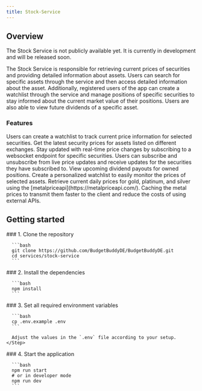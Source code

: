 ```yaml
---
title: Stock-Service
---
```


## Overview

<Callout title="Important Information" type="warn">
  The Stock Service is not publicly available yet. It is currently in
  development and will be released soon.
</Callout>

The Stock Service is responsible for retrieving current prices of securities and providing detailed information
about assets. Users can search for specific assets through the service and then access detailed information
about the asset. Additionally, registered users of the app can create a watchlist through the service
and manage positions of specific securities to stay informed about the current market value of their
positions. Users are also able to view future dividends of a specific asset.

### Features

<Accordions type="single" orientation="vertical">
  <Accordion title="Manage stock positions">
    Users can create a watchlist to track current price information for selected
    securities.
  </Accordion>
  <Accordion title="Retrieve quotes">
    Get the latest security prices for assets listed on different exchanges.
  </Accordion>
  <Accordion title="Real-time price updates">
    Stay updated with real-time price changes by subscribing to a websocket
    endpoint for specific securities. Users can subscribe and unsubscribe from
    live price updates and receive updates for the securities they have
    subscribed to.
  </Accordion>
  <Accordion title="Dividends">
    View upcoming dividend payouts for owned positions.
  </Accordion>
  <Accordion title="Watchlist">
    Create a personalized watchlist to easily monitor the prices of selected
    assets.
  </Accordion>
  <Accordion title="Metal quotes">
    Retrieve current daily prices for gold, platinum, and silver using the
    [metalpriceapi](https://metalpriceapi.com/).
  </Accordion>
  <Accordion title="Caching with Redis">
    Caching the metal prices to transmit them faster to the client and reduce
    the costs of using external APIs.
  </Accordion>
</Accordions>

## Getting started

<Steps>
   <Step>
      ### 1. Clone the repository
   
      ```bash
      git clone https://github.com/BudgetBuddyDE/BudgetBuddyDE.git
      cd services/stock-service
      ```
   </Step>

   <Step>
      ### 2. Install the dependencies

      ```bash
      npm install
      ```

   </Step>

   <Step>
      ### 3. Set all required environment variables

      ```bash
      cp .env.example .env
      ```

      Adjust the values in the `.env` file according to your setup.
    </Step>

   <Step>
      ### 4. Start the application
   
      ```bash
      npm run start
      # or in developer mode
      npm run dev
      ```
   </Step>
</Steps>
